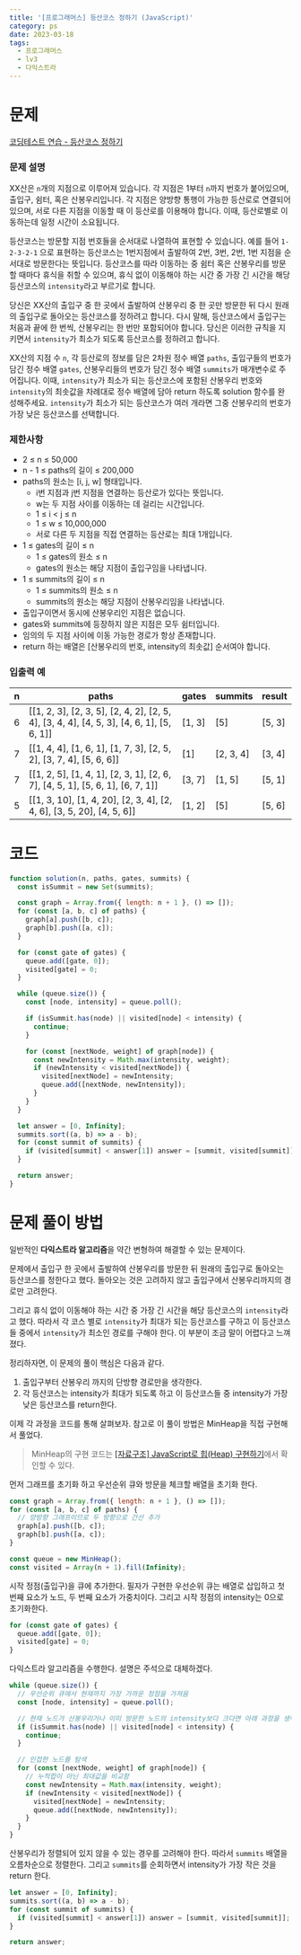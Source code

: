 ```yaml
---
title: '[프로그래머스] 등산코스 정하기 (JavaScript)'
category: ps
date: 2023-03-18
tags:
  - 프로그래머스
  - lv3
  - 다익스트라
---
```


# 문제

[코딩테스트 연습 - 등산코스 정하기](https://school.programmers.co.kr/learn/courses/30/lessons/118669)

### 문제 설명

XX산은 `n`개의 지점으로 이루어져 있습니다. 각 지점은 1부터 `n`까지 번호가 붙어있으며, 출입구, 쉼터, 혹은 산봉우리입니다. 각 지점은 양방향 통행이 가능한 등산로로 연결되어 있으며, 서로 다른 지점을 이동할 때 이 등산로를 이용해야 합니다. 이때, 등산로별로 이동하는데 일정 시간이 소요됩니다.

등산코스는 방문할 지점 번호들을 순서대로 나열하여 표현할 수 있습니다.
예를 들어 `1-2-3-2-1` 으로 표현하는 등산코스는 1번지점에서 출발하여 2번, 3번, 2번, 1번 지점을 순서대로 방문한다는 뜻입니다.
등산코스를 따라 이동하는 중 쉼터 혹은 산봉우리를 방문할 때마다 휴식을 취할 수 있으며, 휴식 없이 이동해야 하는 시간 중 가장 긴 시간을 해당 등산코스의 `intensity`라고 부르기로 합니다.

당신은 XX산의 출입구 중 한 곳에서 출발하여 산봉우리 중 한 곳만 방문한 뒤 다시 원래의 출입구로 돌아오는 등산코스를 정하려고 합니다. 다시 말해, 등산코스에서 출입구는 처음과 끝에 한 번씩, 산봉우리는 한 번만 포함되어야 합니다.
당신은 이러한 규칙을 지키면서 `intensity`가 최소가 되도록 등산코스를 정하려고 합니다.

XX산의 지점 수 `n`, 각 등산로의 정보를 담은 2차원 정수 배열 `paths`, 출입구들의 번호가 담긴 정수 배열 `gates`, 산봉우리들의 번호가 담긴 정수 배열 `summits`가 매개변수로 주어집니다. 이때, `intensity`가 최소가 되는 등산코스에 포함된 산봉우리 번호와 `intensity`의 최솟값을 차례대로 정수 배열에 담아 return 하도록 solution 함수를 완성해주세요. `intensity`가 최소가 되는 등산코스가 여러 개라면 그중 산봉우리의 번호가 가장 낮은 등산코스를 선택합니다.

### 제한사항

- 2 ≤ n ≤ 50,000
- n - 1 ≤ paths의 길이 ≤ 200,000
- paths의 원소는 [i, j, w] 형태입니다.
  - i번 지점과 j번 지점을 연결하는 등산로가 있다는 뜻입니다.
  - w는 두 지점 사이를 이동하는 데 걸리는 시간입니다.
  - 1 ≤ i < j ≤ n
  - 1 ≤ w ≤ 10,000,000
  - 서로 다른 두 지점을 직접 연결하는 등산로는 최대 1개입니다.
- 1 ≤ gates의 길이 ≤ n
  - 1 ≤ gates의 원소 ≤ n
  - gates의 원소는 해당 지점이 출입구임을 나타냅니다.
- 1 ≤ summits의 길이 ≤ n
  - 1 ≤ summits의 원소 ≤ n
  - summits의 원소는 해당 지점이 산봉우리임을 나타냅니다.
- 출입구이면서 동시에 산봉우리인 지점은 없습니다.
- gates와 summits에 등장하지 않은 지점은 모두 쉼터입니다.
- 임의의 두 지점 사이에 이동 가능한 경로가 항상 존재합니다.
- return 하는 배열은 [산봉우리의 번호, intensity의 최솟값] 순서여야 합니다.

### 입출력 예

| n   | paths                                                                                    | gates  | summits   | result |
| --- | ---------------------------------------------------------------------------------------- | ------ | --------- | ------ |
| 6   | [[1, 2, 3], [2, 3, 5], [2, 4, 2], [2, 5, 4], [3, 4, 4], [4, 5, 3], [4, 6, 1], [5, 6, 1]] | [1, 3] | [5]       | [5, 3] |
| 7   | [[1, 4, 4], [1, 6, 1], [1, 7, 3], [2, 5, 2], [3, 7, 4], [5, 6, 6]]                       | [1]    | [2, 3, 4] | [3, 4] |
| 7   | [[1, 2, 5], [1, 4, 1], [2, 3, 1], [2, 6, 7], [4, 5, 1], [5, 6, 1], [6, 7, 1]]            | [3, 7] | [1, 5]    | [5, 1] |
| 5   | [[1, 3, 10], [1, 4, 20], [2, 3, 4], [2, 4, 6], [3, 5, 20], [4, 5, 6]]                    | [1, 2] | [5]       | [5, 6] |

# 코드

```jsx
function solution(n, paths, gates, summits) {
  const isSummit = new Set(summits);

  const graph = Array.from({ length: n + 1 }, () => []);
  for (const [a, b, c] of paths) {
    graph[a].push([b, c]);
    graph[b].push([a, c]);
  }

  for (const gate of gates) {
    queue.add([gate, 0]);
    visited[gate] = 0;
  }

  while (queue.size()) {
    const [node, intensity] = queue.poll();

    if (isSummit.has(node) || visited[node] < intensity) {
      continue;
    }

    for (const [nextNode, weight] of graph[node]) {
      const newIntensity = Math.max(intensity, weight);
      if (newIntensity < visited[nextNode]) {
        visited[nextNode] = newIntensity;
        queue.add([nextNode, newIntensity]);
      }
    }
  }

  let answer = [0, Infinity];
  summits.sort((a, b) => a - b);
  for (const summit of summits) {
    if (visited[summit] < answer[1]) answer = [summit, visited[summit]];
  }

  return answer;
}
```

# 문제 풀이 방법

일반적인 **다익스트라 알고리즘**을 약간 변형하여 해결할 수 있는 문제이다.

문제에서 출입구 한 곳에서 출발하여 산봉우리를 방문한 뒤 원래의 출입구로 돌아오는 등산코스를 정한다고 했다. 돌아오는 것은 고려하지 않고 출입구에서 산봉우리까지의 경로만 고려한다.

그리고 휴식 없이 이동해야 하는 시간 중 가장 긴 시간을 해당 등산코스의 `intensity`라고 했다. 따라서 각 코스 별로 `intensity`가 최대가 되는 등산코스를 구하고 이 등산코스들 중에서 `intensity`가 최소인 경로를 구해야 한다. 이 부분이 조금 말이 어렵다고 느껴졌다.

정리하자면, 이 문제의 풀이 핵심은 다음과 같다.

1. 출입구부터 산봉우리 까지의 단방향 경로만을 생각한다.
2. 각 등산코스는 intensity가 최대가 되도록 하고 이 등산코스들 중 intensity가 가장 낮은 등산코스를 return한다.

이제 각 과정을 코드를 통해 살펴보자. 참고로 이 풀이 방법은 MinHeap을 직접 구현해서 풀었다.

> MinHeap의 구현 코드는 [[자료구조] JavaScript로 힙(Heap) 구현하기](https://chamdom.blog/heap-using-js/)에서 확인할 수 있다.

먼저 그래프를 초기화 하고 우선순위 큐와 방문을 체크할 배열을 초기화 한다.

```jsx
const graph = Array.from({ length: n + 1 }, () => []);
for (const [a, b, c] of paths) {
  // 양방향 그래프이므로 두 방향으로 간선 추가
  graph[a].push([b, c]);
  graph[b].push([a, c]);
}

const queue = new MinHeap();
const visited = Array(n + 1).fill(Infinity);
```

시작 정점(출입구)을 큐에 추가한다. 필자가 구현한 우선순위 큐는 배열로 삽입하고 첫 번째 요소가 노드, 두 번째 요소가 가중치이다. 그리고 시작 정점의 intensity는 0으로 초기화한다.

```jsx
for (const gate of gates) {
  queue.add([gate, 0]);
  visited[gate] = 0;
}
```

다익스트라 알고리즘을 수행한다. 설명은 주석으로 대체하겠다.

```jsx
while (queue.size()) {
  // 우선순위 큐에서 현재까지 가장 가까운 정점을 가져옴
  const [node, intensity] = queue.poll();

  // 현재 노드가 산봉우리거나 이미 방문한 노드의 intensity보다 크다면 아래 과정을 생략함
  if (isSummit.has(node) || visited[node] < intensity) {
    continue;
  }

  // 인접한 노드를 탐색
  for (const [nextNode, weight] of graph[node]) {
    // 누적합이 아닌 최대값을 비교함
    const newIntensity = Math.max(intensity, weight);
    if (newIntensity < visited[nextNode]) {
      visited[nextNode] = newIntensity;
      queue.add([nextNode, newIntensity]);
    }
  }
}
```

산봉우리가 정렬되어 있지 않을 수 있는 경우를 고려해야 한다. 따라서 `summits` 배열을 오름차순으로 정렬한다. 그리고 `summits`를 순회하면서 intensity가 가장 작은 것을 return 한다.

```jsx
let answer = [0, Infinity];
summits.sort((a, b) => a - b);
for (const summit of summits) {
  if (visited[summit] < answer[1]) answer = [summit, visited[summit]];
}

return answer;
```
